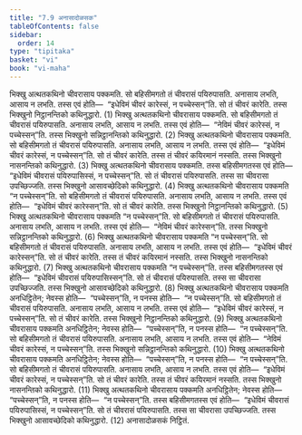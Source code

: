 ```yaml
---
title: "7.9 अनासादोळसक"
tableOfContents: false
sidebar:
  order: 14
type: "tipitaka"
basket: "vi"
book: "vi-maha"
---
```



<DynamicBreadcrumb />

<Division number="318" book="vi-maha">

<Paragraph number="1469" book="vi-maha">
भिक्खु अत्थतकथिनो चीवरासाय पक्कमति. सो बहिसीमगतो तं चीवरासं पयिरुपासति. अनासाय लभति, आसाय न लभति. तस्स एवं होति—  “इधेविमं चीवरं कारेस्सं, न पच्चेस्सन्”ति. सो तं चीवरं कारेति. तस्स भिक्खुनो निट्ठानन्तिको कथिनुद्धारो. (1)
</Paragraph>

<Paragraph number="1470" book="vi-maha">
भिक्खु अत्थतकथिनो चीवरासाय पक्कमति. सो बहिसीमगतो तं चीवरासं पयिरुपासति. अनासाय लभति, आसाय न लभति. तस्स एवं होति—  “नेविमं चीवरं कारेस्सं, न पच्चेस्सन्”ति. तस्स भिक्खुनो सन्निट्ठानन्तिको कथिनुद्धारो. (2)
</Paragraph>

<Paragraph number="1471" book="vi-maha">
भिक्खु अत्थतकथिनो चीवरासाय पक्कमति. सो बहिसीमगतो तं चीवरासं पयिरुपासति. अनासाय लभति, आसाय न लभति. तस्स एवं होति—  “इधेविमं चीवरं कारेस्सं, न पच्चेस्सन्”ति. सो तं चीवरं कारेति. तस्स तं चीवरं कयिरमानं नस्सति. तस्स भिक्खुनो नासनन्तिको कथिनुद्धारो. (3)
</Paragraph>

<Paragraph number="1472" book="vi-maha">
भिक्खु अत्थतकथिनो चीवरासाय पक्कमति. तस्स बहिसीमगतस्स एवं होति—  “इधेविमं चीवरासं पयिरुपासिस्सं, न पच्चेस्सन्”ति. सो तं चीवरासं पयिरुपासति. तस्स सा चीवरासा उपच्छिज्जति. तस्स भिक्खुनो आसावच्छेदिको कथिनुद्धारो. (4)
</Paragraph>

<Paragraph number="1473" book="vi-maha">
भिक्खु अत्थतकथिनो चीवरासाय पक्कमति “न पच्चेस्सन्”ति. सो बहिसीमगतो तं चीवरासं पयिरुपासति. अनासाय लभति, आसाय न लभति. तस्स एवं होति—  “इधेविमं चीवरं कारेस्सन्”ति. सो तं चीवरं कारेति. तस्स भिक्खुनो निट्ठानन्तिको कथिनुद्धारो. (5)
</Paragraph>

<Paragraph number="1474" book="vi-maha">
भिक्खु अत्थतकथिनो चीवरासाय पक्कमति “न पच्चेस्सन्”ति. सो बहिसीमगतो तं चीवरासं पयिरुपासति. अनासाय लभति, आसाय न लभति. तस्स एवं होति—  “नेविमं चीवरं कारेस्सन्”ति. तस्स भिक्खुनो सन्निट्ठानन्तिको कथिनुद्धारो. (6)
</Paragraph>

<Paragraph number="1475" book="vi-maha">
भिक्खु अत्थतकथिनो चीवरासाय पक्कमति “न पच्चेस्सन्”ति. सो बहिसीमगतो तं चीवरासं पयिरुपासति. अनासाय लभति, आसाय न लभति. तस्स एवं होति—  “इधेविमं चीवरं कारेस्सन्”ति. सो तं चीवरं कारेति. तस्स तं चीवरं कयिरमानं नस्सति. तस्स भिक्खुनो नासनन्तिको कथिनुद्धारो. (7)
</Paragraph>

<Paragraph number="1476" book="vi-maha">
भिक्खु अत्थतकथिनो चीवरासाय पक्कमति “न पच्चेस्सन्”ति. तस्स बहिसीमगतस्स एवं होति—  “इधेविमं चीवरासं पयिरुपासिस्सन्”ति. सो तं चीवरासं पयिरुपासति. तस्स सा चीवरासा उपच्छिज्जति. तस्स भिक्खुनो आसावच्छेदिको कथिनुद्धारो. (8)
</Paragraph>

<Paragraph number="1477" book="vi-maha">
भिक्खु अत्थतकथिनो चीवरासाय पक्कमति अनधिट्ठितेन; नेवस्स होति—  “पच्चेस्सन्”ति, न पनस्स होति—  “न पच्चेस्सन्”ति. सो बहिसीमगतो तं चीवरासं पयिरुपासति. अनासाय लभति, आसाय न लभति. तस्स एवं होति—  “इधेविमं चीवरं कारेस्सं, न पच्चेस्सन्”ति. सो तं चीवरं कारेति. तस्स भिक्खुनो निट्ठानन्तिको कथिनुद्धारो. (9)
</Paragraph>

<Paragraph number="1478" book="vi-maha">
भिक्खु अत्थतकथिनो चीवरासाय पक्कमति अनधिट्ठितेन; नेवस्स होति—  “पच्चेस्सन्”ति, न पनस्स होति—  “न पच्चेस्सन्”ति. सो बहिसीमगतो तं चीवरासं पयिरुपासति. अनासाय लभति, आसाय न लभति. तस्स एवं होति—  “नेविमं चीवरं कारेस्सं, न पच्चेस्सन्”ति. तस्स भिक्खुनो सन्निट्ठानन्तिको कथिनुद्धारो. (10)
</Paragraph>

<Paragraph number="1479" book="vi-maha">
भिक्खु अत्थतकथिनो चीवरासाय पक्कमति अनधिट्ठितेन; नेवस्स होति—  “पच्चेस्सन्”ति, न पनस्स होति—  “न पच्चेस्सन्”ति. सो बहिसीमगतो तं चीवरासं पयिरुपासति. अनासाय लभति, आसाय न लभति. तस्स एवं होति—  “इधेविमं चीवरं कारेस्सं, न पच्चेस्सन्”ति. सो तं चीवरं कारेति. तस्स तं चीवरं कयिरमानं नस्सति. तस्स भिक्खुनो नासनन्तिको कथिनुद्धारो. (11)
</Paragraph>

<Paragraph number="1480" book="vi-maha">
भिक्खु अत्थतकथिनो चीवरासाय पक्कमति अनधिट्ठितेन; नेवस्स होति—  “पच्चेस्सन्”ति, न पनस्स होति—  “न पच्चेस्सन्”ति. तस्स बहिसीमगतस्स एवं होति—  “इधेविमं चीवरासं पयिरुपासिस्सं, न पच्चेस्सन्”ति. सो तं चीवरासं पयिरुपासति. तस्स सा चीवरासा उपच्छिज्जति. तस्स भिक्खुनो आसावच्छेदिको कथिनुद्धारो. (12)

</Paragraph>
</Division>

<Paragraph number="1481" type="center" book="vi-maha">
अनासादोळसकं निट्ठितं.
</Paragraph>